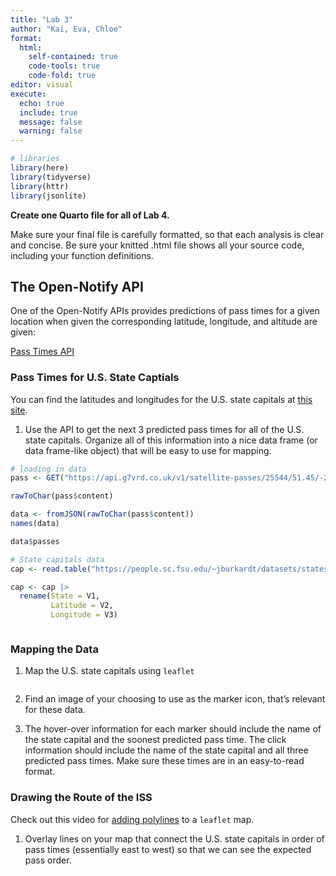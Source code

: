 ```yaml
---
title: "Lab 3"
author: "Kai, Eva, Chloe"
format: 
  html: 
    self-contained: true
    code-tools: true
    code-fold: true
editor: visual
execute: 
  echo: true
  include: true
  message: false
  warning: false
---
```


```r
# libraries
library(here)
library(tidyverse)
library(httr)
library(jsonlite)
```

**Create one Quarto file for all of Lab 4.**

Make sure your final file is carefully formatted, so that each analysis is clear and concise. Be sure your knitted .html file shows all your source code, including your function definitions.

## The Open-Notify API

One of the Open-Notify APIs provides predictions of pass times for a given location when given the corresponding latitude, longitude, and altitude are given:

[Pass Times API](https://g7vrd.co.uk/public-satellite-pass-rest-api)

### Pass Times for U.S. State Captials

You can find the latitudes and longitudes for the U.S. state capitals at [this site](https://people.sc.fsu.edu/~jburkardt/datasets/states/states.html).

1.  Use the API to get the next 3 predicted pass times for all of the U.S. state capitals. Organize all of this information into a nice data frame (or data frame-like object) that will be easy to use for mapping.

```r
# loading in data
pass <- GET("https://api.g7vrd.co.uk/v1/satellite-passes/25544/51.45/-2.5833.json")
```

```r
rawToChar(pass$content)
```

```r
data <- fromJSON(rawToChar(pass$content))
names(data)
```
```r
data$passes
```
```r
# State capitals data
cap <- read.table("https://people.sc.fsu.edu/~jburkardt/datasets/states/state_capitals_ll.txt")

cap <- cap |>
  rename(State = V1,
         Latitude = V2,
         Longitude = V3)
```

```r

```


### Mapping the Data

1.  Map the U.S. state capitals using `leaflet`

```r

```


2.  Find an image of your choosing to use as the marker icon, that's relevant for these data.

3.  The hover-over information for each marker should include the name of the state capital and the soonest predicted pass time. The click information should include the name of the state capital and all three predicted pass times. Make sure these times are in an easy-to-read format.

### Drawing the Route of the ISS

Check out this video for [adding polylines](https://www.youtube.com/watch?v=iKESL0Iwmmw) to a `leaflet` map.

1.  Overlay lines on your map that connect the U.S. state capitals in order of pass times (essentially east to west) so that we can see the expected pass order.
